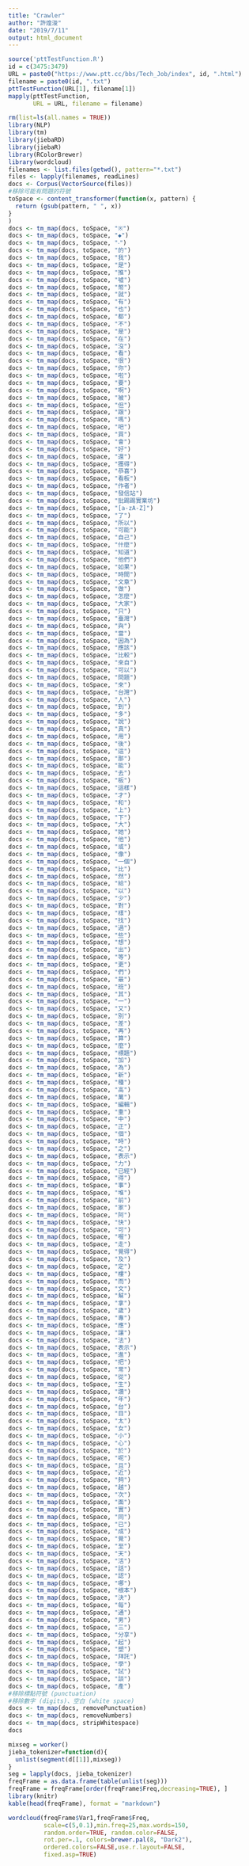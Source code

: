 ---
title: "Crawler"
author: "許煌浚"
date: "2019/7/11"
output: html_document
---
```{r setup, include=FALSE}
source('pttTestFunction.R')
id = c(3475:3479)
URL = paste0("https://www.ptt.cc/bbs/Tech_Job/index", id, ".html")
filename = paste0(id, ".txt")
pttTestFunction(URL[1], filename[1])
mapply(pttTestFunction, 
       URL = URL, filename = filename)
```

```{r}
rm(list=ls(all.names = TRUE))
library(NLP)
library(tm)
library(jiebaRD)
library(jiebaR)
library(RColorBrewer)
library(wordcloud)
filenames <- list.files(getwd(), pattern="*.txt")
files <- lapply(filenames, readLines)
docs <- Corpus(VectorSource(files))
#移除可能有問題的符號
toSpace <- content_transformer(function(x, pattern) {
  return (gsub(pattern, " ", x))
}
)
docs <- tm_map(docs, toSpace, "※")
docs <- tm_map(docs, toSpace, "◆")
docs <- tm_map(docs, toSpace, "‧")
docs <- tm_map(docs, toSpace, "的")
docs <- tm_map(docs, toSpace, "我")
docs <- tm_map(docs, toSpace, "是")
docs <- tm_map(docs, toSpace, "推")
docs <- tm_map(docs, toSpace, "噓")
docs <- tm_map(docs, toSpace, "幣")
docs <- tm_map(docs, toSpace, "就")
docs <- tm_map(docs, toSpace, "有")
docs <- tm_map(docs, toSpace, "也")
docs <- tm_map(docs, toSpace, "都")
docs <- tm_map(docs, toSpace, "不")
docs <- tm_map(docs, toSpace, "是")
docs <- tm_map(docs, toSpace, "在")
docs <- tm_map(docs, toSpace, "沒")
docs <- tm_map(docs, toSpace, "看")
docs <- tm_map(docs, toSpace, "很")
docs <- tm_map(docs, toSpace, "你")
docs <- tm_map(docs, toSpace, "啦")
docs <- tm_map(docs, toSpace, "要")
docs <- tm_map(docs, toSpace, "啊")
docs <- tm_map(docs, toSpace, "被")
docs <- tm_map(docs, toSpace, "但")
docs <- tm_map(docs, toSpace, "跟")
docs <- tm_map(docs, toSpace, "嗎")
docs <- tm_map(docs, toSpace, "吧")
docs <- tm_map(docs, toSpace, "買")
docs <- tm_map(docs, toSpace, "會")
docs <- tm_map(docs, toSpace, "好")
docs <- tm_map(docs, toSpace, "還")
docs <- tm_map(docs, toSpace, "獲得")
docs <- tm_map(docs, toSpace, "恭喜")
docs <- tm_map(docs, toSpace, "看板")
docs <- tm_map(docs, toSpace, "作者")
docs <- tm_map(docs, toSpace, "發信站")
docs <- tm_map(docs, toSpace, "批踢踢實業坊")
docs <- tm_map(docs, toSpace, "[a-zA-Z]")
docs <- tm_map(docs, toSpace, "了")
docs <- tm_map(docs, toSpace, "所以")
docs <- tm_map(docs, toSpace, "可能")
docs <- tm_map(docs, toSpace, "自己")
docs <- tm_map(docs, toSpace, "什麼")
docs <- tm_map(docs, toSpace, "知道")
docs <- tm_map(docs, toSpace, "他們")
docs <- tm_map(docs, toSpace, "如果")
docs <- tm_map(docs, toSpace, "時間")
docs <- tm_map(docs, toSpace, "文章")
docs <- tm_map(docs, toSpace, "做")
docs <- tm_map(docs, toSpace, "怎麼")
docs <- tm_map(docs, toSpace, "大家")
docs <- tm_map(docs, toSpace, "只")
docs <- tm_map(docs, toSpace, "臺灣")
docs <- tm_map(docs, toSpace, "與")
docs <- tm_map(docs, toSpace, "當")
docs <- tm_map(docs, toSpace, "因為")
docs <- tm_map(docs, toSpace, "應該")
docs <- tm_map(docs, toSpace, "比較")
docs <- tm_map(docs, toSpace, "來自")
docs <- tm_map(docs, toSpace, "可以")
docs <- tm_map(docs, toSpace, "問題")
docs <- tm_map(docs, toSpace, "來")
docs <- tm_map(docs, toSpace, "台灣")
docs <- tm_map(docs, toSpace, "人")
docs <- tm_map(docs, toSpace, "到")
docs <- tm_map(docs, toSpace, "多")
docs <- tm_map(docs, toSpace, "說")
docs <- tm_map(docs, toSpace, "真")
docs <- tm_map(docs, toSpace, "用")
docs <- tm_map(docs, toSpace, "後")
docs <- tm_map(docs, toSpace, "這")
docs <- tm_map(docs, toSpace, "那")
docs <- tm_map(docs, toSpace, "能")
docs <- tm_map(docs, toSpace, "去")
docs <- tm_map(docs, toSpace, "板")
docs <- tm_map(docs, toSpace, "這樣")
docs <- tm_map(docs, toSpace, "才")
docs <- tm_map(docs, toSpace, "和")
docs <- tm_map(docs, toSpace, "上")
docs <- tm_map(docs, toSpace, "下")
docs <- tm_map(docs, toSpace, "大")
docs <- tm_map(docs, toSpace, "她")
docs <- tm_map(docs, toSpace, "他")
docs <- tm_map(docs, toSpace, "或")
docs <- tm_map(docs, toSpace, "像")
docs <- tm_map(docs, toSpace, "一個")
docs <- tm_map(docs, toSpace, "比")
docs <- tm_map(docs, toSpace, "然")
docs <- tm_map(docs, toSpace, "給")
docs <- tm_map(docs, toSpace, "以")
docs <- tm_map(docs, toSpace, "少")
docs <- tm_map(docs, toSpace, "對")
docs <- tm_map(docs, toSpace, "樣")
docs <- tm_map(docs, toSpace, "找")
docs <- tm_map(docs, toSpace, "過")
docs <- tm_map(docs, toSpace, "些")
docs <- tm_map(docs, toSpace, "想")
docs <- tm_map(docs, toSpace, "出")
docs <- tm_map(docs, toSpace, "等")
docs <- tm_map(docs, toSpace, "更")
docs <- tm_map(docs, toSpace, "們")
docs <- tm_map(docs, toSpace, "最")
docs <- tm_map(docs, toSpace, "班")
docs <- tm_map(docs, toSpace, "其")
docs <- tm_map(docs, toSpace, "一")
docs <- tm_map(docs, toSpace, "又")
docs <- tm_map(docs, toSpace, "別")
docs <- tm_map(docs, toSpace, "差")
docs <- tm_map(docs, toSpace, "再")
docs <- tm_map(docs, toSpace, "算")
docs <- tm_map(docs, toSpace, "麼")
docs <- tm_map(docs, toSpace, "標題")
docs <- tm_map(docs, toSpace, "加")
docs <- tm_map(docs, toSpace, "為")
docs <- tm_map(docs, toSpace, "新")
docs <- tm_map(docs, toSpace, "種")
docs <- tm_map(docs, toSpace, "高")
docs <- tm_map(docs, toSpace, "萬")
docs <- tm_map(docs, toSpace, "編輯")
docs <- tm_map(docs, toSpace, "重")
docs <- tm_map(docs, toSpace, "中")
docs <- tm_map(docs, toSpace, "正")
docs <- tm_map(docs, toSpace, "個")
docs <- tm_map(docs, toSpace, "時")
docs <- tm_map(docs, toSpace, "之")
docs <- tm_map(docs, toSpace, "表示")
docs <- tm_map(docs, toSpace, "力")
docs <- tm_map(docs, toSpace, "已經")
docs <- tm_map(docs, toSpace, "得")
docs <- tm_map(docs, toSpace, "事")
docs <- tm_map(docs, toSpace, "堆")
docs <- tm_map(docs, toSpace, "前")
docs <- tm_map(docs, toSpace, "家")
docs <- tm_map(docs, toSpace, "阿")
docs <- tm_map(docs, toSpace, "快")
docs <- tm_map(docs, toSpace, "可")
docs <- tm_map(docs, toSpace, "喔")
docs <- tm_map(docs, toSpace, "走")
docs <- tm_map(docs, toSpace, "覺得")
docs <- tm_map(docs, toSpace, "及")
docs <- tm_map(docs, toSpace, "定")
docs <- tm_map(docs, toSpace, "樓")
docs <- tm_map(docs, toSpace, "而")
docs <- tm_map(docs, toSpace, "文")
docs <- tm_map(docs, toSpace, "幫")
docs <- tm_map(docs, toSpace, "拿")
docs <- tm_map(docs, toSpace, "歲")
docs <- tm_map(docs, toSpace, "專")
docs <- tm_map(docs, toSpace, "應")
docs <- tm_map(docs, toSpace, "讓")
docs <- tm_map(docs, toSpace, "法")
docs <- tm_map(docs, toSpace, "表示")
docs <- tm_map(docs, toSpace, "進")
docs <- tm_map(docs, toSpace, "把")
docs <- tm_map(docs, toSpace, "常")
docs <- tm_map(docs, toSpace, "從")
docs <- tm_map(docs, toSpace, "生")
docs <- tm_map(docs, toSpace, "讚")
docs <- tm_map(docs, toSpace, "年")
docs <- tm_map(docs, toSpace, "台")
docs <- tm_map(docs, toSpace, "目")
docs <- tm_map(docs, toSpace, "太")
docs <- tm_map(docs, toSpace, "女")
docs <- tm_map(docs, toSpace, "小")
docs <- tm_map(docs, toSpace, "心")
docs <- tm_map(docs, toSpace, "於")
docs <- tm_map(docs, toSpace, "呢")
docs <- tm_map(docs, toSpace, "且")
docs <- tm_map(docs, toSpace, "近")
docs <- tm_map(docs, toSpace, "夠")
docs <- tm_map(docs, toSpace, "越")
docs <- tm_map(docs, toSpace, "次")
docs <- tm_map(docs, toSpace, "面")
docs <- tm_map(docs, toSpace, "實")
docs <- tm_map(docs, toSpace, "同")
docs <- tm_map(docs, toSpace, "已")
docs <- tm_map(docs, toSpace, "成")
docs <- tm_map(docs, toSpace, "覺")
docs <- tm_map(docs, toSpace, "至")
docs <- tm_map(docs, toSpace, "天")
docs <- tm_map(docs, toSpace, "活")
docs <- tm_map(docs, toSpace, "話")
docs <- tm_map(docs, toSpace, "認")
docs <- tm_map(docs, toSpace, "哪")
docs <- tm_map(docs, toSpace, "根本")
docs <- tm_map(docs, toSpace, "決")
docs <- tm_map(docs, toSpace, "每")
docs <- tm_map(docs, toSpace, "通")
docs <- tm_map(docs, toSpace, "男")
docs <- tm_map(docs, toSpace, "三")
docs <- tm_map(docs, toSpace, "分享")
docs <- tm_map(docs, toSpace, "起")
docs <- tm_map(docs, toSpace, "塑")
docs <- tm_map(docs, toSpace, "拜託")
docs <- tm_map(docs, toSpace, "學")
docs <- tm_map(docs, toSpace, "試")
docs <- tm_map(docs, toSpace, "談")
docs <- tm_map(docs, toSpace, "產")
#移除標點符號 (punctuation)
#移除數字 (digits)、空白 (white space)
docs <- tm_map(docs, removePunctuation)
docs <- tm_map(docs, removeNumbers)
docs <- tm_map(docs, stripWhitespace)
docs
```

```{r}
mixseg = worker()
jieba_tokenizer=function(d){
  unlist(segment(d[[1]],mixseg))
}
seg = lapply(docs, jieba_tokenizer)
freqFrame = as.data.frame(table(unlist(seg)))
freqFrame = freqFrame[order(freqFrame$Freq,decreasing=TRUE), ]
library(knitr)
kable(head(freqFrame), format = "markdown")
```

```{r}
wordcloud(freqFrame$Var1,freqFrame$Freq,
          scale=c(5,0.1),min.freq=25,max.words=150,
          random.order=TRUE, random.color=FALSE, 
          rot.per=.1, colors=brewer.pal(8, "Dark2"),
          ordered.colors=FALSE,use.r.layout=FALSE,
          fixed.asp=TRUE)
```

